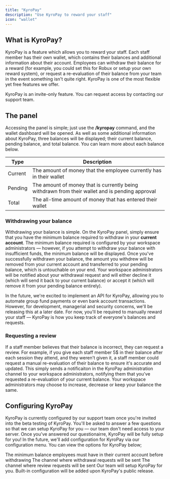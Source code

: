 ```yaml
---
title: "KyroPay"
description: "Use KyroPay to reward your staff"
icon: "wallet"
---
```


## What is KyroPay?

KyroPay is a feature which allows you to reward your staff. Each staff member has their own wallet, which contains their balances and additional information about their account. Employees can withdraw their balance for a reward (for example, you could set this for Robux or setup your own reward system), or request a re-evaluation of their balance from your team in the event something isn't quite right. KyroPay is one of the most flexible yet free features we offer.

<Warning>
  KyroPay is an invite-only feature. You can request access by contacting our support team.
</Warning>

## The panel

Accessing the panel is simple; just use the **/kyropay** command, and the wallet dashboard will be opened. As well as some additional information about KyroPay, three balances will be displayed; their current balance, pending balance, and total balance. You can learn more about each balance below.

| Type | Description                                                                                           |
| -------- | ------------------------------------------------------------------------------------------------- |
| Current  | The amount of money that the employee currently has in their wallet                               |
| Pending  | The amount of money that is currently being withdrawn from their wallet and is pending approval   |
| Total    | The all-time amount of money that has entered their wallet                                        |

### Withdrawing your balance

Withdrawing your balance is simple. On the KyroPay panel, simply ensure that you have the minimum balance required to withdraw in your **current account**. The minimum balance required is configured by your workspace administrators — however, if you attempt to withdraw your balance with insufficient funds, the minimum balance will be displayed. Once you've successfully withdrawn your balance, the amount you withdrew will be removed from your current account and transferred to your pending balance, which is untouchable on your end. Your workspace administrators will be notified about your withdrawal request and will either decline it (which will send it back to your current balance) or accept it (which will remove it from your pending balance entirely).

In the future, we're excited to implement an API for KyroPay, allowing you to automate group fund payments or even bank account transactions. However, for development, managerial and security concerns, we'll be releasing this at a later date. For now, you'll be required to manually reward your staff — KyroPay is how you keep track of everyone's balances and requests.

### Requesting a review

If a staff member believes that their balance is incorrect, they can request a review. For example, if you give each staff member 5$ in their balance after each session they attend, and they weren't given it, a staff member could request a manual re-evaluation of their balance to ensure it's accurate and updated. This simply sends a notificaiton in the KyroPay administration channel to your workspace administrators, notifying them that you've requested a re-evaluation of your current balance. Your workspace administrators may choose to increase, decrease or keep your balance the same.

## Configuring KyroPay

KyroPay is currently configured by our support team once you're invited into the beta testing of KyroPay. You'll be asked to answer a few questions so that we can setup KyroPay for you — our team don't need access to your server. Once you've answered our questionairre, KyroPay will be fully setup for you! In the future, we'll add configuration for KyroPay via our configuration menu. You can view the options for KyroPay below;

<ResponseField name="minimum_balance" type="string" required>
  The minimum balance employees must have in their current account before withdrawing
</ResponseField>
<ResponseField name="withdraw_channel" type="string" required>
  The channel where withdrawal requests will be sent
</ResponseField>
<ResponseField name="review_channel" type="string" required>
  The channel where review requests will be sent
</ResponseField>

<Info>
  Our team will setup KyroPay for you. Built-in configuration will be added upon KyroPay's public release.
</Info>
